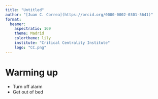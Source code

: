 ```yaml
---
title: "Untitled"
author: "[Juan C. Correa](https://orcid.org/0000-0002-0301-5641)"
format: 
  beamer:
    aspectratio: 169
    theme: Madrid
    colortheme: lily
    institute: "Critical Centrality Institute"
    logo: "CC.png"
---
```



# Warming up
- Turn off alarm
- Get out of bed